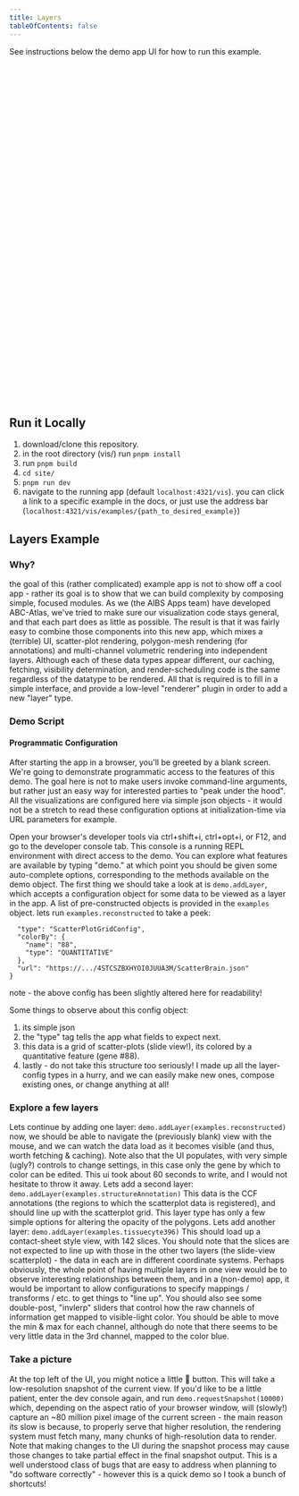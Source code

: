 ```yaml
---
title: Layers
tableOfContents: false
---
```



See instructions below the demo app UI for how to run this example.

<div style="height: 600px; width 100%;">
    <div style="display: flex;">
        <div
            id="sidebar"
            style="width: 15%; height: 100%;"
        ></div>
        <canvas
            id="glCanvas"
            style="width: 85%; height: 100%;"
        />
    </div>
</div>

<ClientLayersScript client:only="react" />

## Run it Locally

1. download/clone this repository.
2. in the root directory (vis/) run `pnpm install`
3. run `pnpm build`
4. `cd site/`
5. `pnpm run dev`
6. navigate to the running app (default `localhost:4321/vis`). you can click a link to a specific example in the docs, or just use the address bar (`localhost:4321/vis/examples/{path_to_desired_example}`)

## Layers Example

### Why?

the goal of this (rather complicated) example app is not to show off a cool app - rather its goal is to show that we can build complexity by composing simple, focused modules. As we (the AIBS Apps team) have developed ABC-Atlas, we've tried to make sure our visualization code stays general, and that each part does as little as possible. The result is that it was fairly easy to combine those components into this new app, which mixes a (terrible) UI, scatter-plot rendering, polygon-mesh rendering (for annotations) and multi-channel volumetric rendering into independent layers. Although each of these data types appear different, our caching, fetching, visibility determination, and render-scheduling code is the same regardless of the datatype to be rendered. All that is required is to fill in a simple interface, and provide a low-level "renderer" plugin in order to add a new "layer" type.

### Demo Script

#### Programmatic Configuration

After starting the app in a browser, you'll be greeted by a blank screen. We're going to demonstrate programmatic access to the features of this demo. The goal here is not to make users invoke command-line arguments, but rather just an easy way for interested parties to "peak under the hood". All the visualizations are configured here via simple json objects - it would not be a stretch to read these configuration options at initialization-time via URL parameters for example.

Open your browser's developer tools via ctrl+shift+i, ctrl+opt+i, or F12, and go to the developer console tab. This console is a running REPL environment with direct access to the demo. You can explore what features are available by typing "demo." at which point you should be given some auto-complete options, corresponding to the methods available on the demo object. The first thing we should take a look at is `demo.addLayer`, which accepts a configuration object for some data to be viewed as a layer in the app. A list of pre-constructed objects is provided in the `examples` object. lets run `examples.reconstructed` to take a peek:

```{
  "type": "ScatterPlotGridConfig",
  "colorBy": {
    "name": "88",
    "type": "QUANTITATIVE"
  },
  "url": "https://.../4STCSZBXHYOI0JUUA3M/ScatterBrain.json"
}
```

note - the above config has been slightly altered here for readability!

Some things to observe about this config object:

1. its simple json
2. the "type" tag tells the app what fields to expect next.
3. this data is a grid of scatter-plots (slide view!), its colored by a quantitative feature (gene #88).
4. lastly - do not take this structure too seriously! I made up all the layer-config types in a hurry, and we can easily make new ones, compose existing ones, or change anything at all!

### Explore a few layers

Lets continue by adding one layer:
`demo.addLayer(examples.reconstructed)`
now, we should be able to navigate the (previously blank) view with the mouse, and we can watch the data load as it becomes visible (and thus, worth fetching & caching). Note also that the UI populates, with very simple (ugly?) controls to change settings, in this case only the gene by which to color can be edited. This ui took about 60 seconds to write, and I would not hesitate to throw it away.
Lets add a second layer: `demo.addLayer(examples.structureAnnotation)`
This data is the CCF annotations (the regions to which the scatterplot data is registered), and should line up with the scatterplot grid. This layer type has only a few simple options for altering the opacity of the polygons.
Lets add another layer: `demo.addLayer(examples.tissuecyte396)`
This should load up a contact-sheet style view, with 142 slices. You should note that the slices are not expected to line up with those in the other two layers (the slide-view scatterplot) - the data in each are in different coordinate systems. Perhaps obviously, the whole point of having multiple layers in one view would be to observe interesting relationships between them, and in a (non-demo) app, it would be important to allow configurations to specify mappings / transforms / etc. to get things to "line up". You should also see some double-post, "invlerp" sliders that control how the raw channels of information get mapped to visible-light color. You should be able to move the min & max for each channel, although do note that there seems to be very little data in the 3rd channel, mapped to the color blue.

### Take a picture

At the top left of the UI, you might notice a little 📸 button. This will take a low-resolution snapshot of the current view. If you'd like to be a little patient, enter the dev console again, and run `demo.requestSnapshot(10000)` which, depending on the aspect ratio of your browser window, will (slowly!) capture an ~80 million pixel image of the current screen - the main reason its slow is because, to properly serve that higher resolution, the rendering system must fetch many, many chunks of high-resolution data to render. Note that making changes to the UI during the snapshot process may cause those changes to take partial effect in the final snapshot output. This is a well understood class of bugs that are easy to address when planning to "do software correctly" - however this is a quick demo so I took a bunch of shortcuts!
